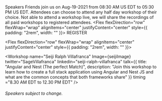 
<Hidden as="h1">Speakers</Hidden>
<Card>
<Text>
Friends join us on Aug-19-2021 from 08:30 AM US EDT to 05:30 PM US EDT. Attendees can choose to attend any half day workshop of their choice.
Not able to attend a workshop live, we will share the recordings of all paid workshops to registered attendees.
</Text>
</Card>
<Flex flexDirection="row" flexWrap="wrap" alignItems="center" justifyContent="center" style={{ padding: "2rem", width: "" }}>
<ButtonLink
            href="https://www.eventbrite.com/e/javascript-and-friends-conference-2021-tickets-163395816285"
            alignSelf="center"
            mr={40}
            target="_blank" rel="noopener noreferrer"
          >
            REGISTER
          </ButtonLink>          
</Flex>        

<Flex flexDirection="row" flexWrap="wrap" alignItems="center" justifyContent="center" style={{ padding: "2rem", width: "" }}>

<Workshop name="Seiji Ralph Villafranca" Image={seijiImage} 
twitter="SageVillafranca" 
linkedin="seiji-ralph-villafranca" 
talk={{ title: "Angular and Nest (The perfect Match)", 
description: "Join this workshop to learn how to create a full stack application using Angular and Nest JS and what are the common concepts that both frameworks share" }} 
 timing ="8.30 AM EDT to 12.30 PM EDT"
 />


</Flex>

###### Speakers subject to change.

